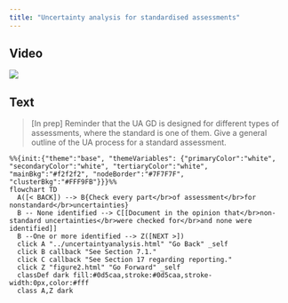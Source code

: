 ```yaml
---
title: "Uncertainty analysis for standardised assessments"
---
```


:::: {.panel-tabset}

## Video

![](https://upload.wikimedia.org/wikipedia/commons/0/09/YouTube_full-color_icon_%282017%29.svg)

## Text

>[In prep] Reminder that the UA GD is designed for different types of assessments, where the standard is one of them. Give a general outline of the UA process for a standard assessment. 

::::


:::{.column-page-inset}

```mermaid
%%{init:{"theme":"base", "themeVariables": {"primaryColor":"white", "secondaryColor":"white", "tertiaryColor":"white", "mainBkg":"#f2f2f2", "nodeBorder":"#7F7F7F", "clusterBkg":"#FFF9FB"}}}%%
flowchart TD
  A([< BACK]) --> B{Check every part</br>of assessment</br>for nonstandard</br>uncertainties}
  B -- None identified --> C[[Document in the opinion that</br>non-standard uncertainties</br>were checked for</br>and none were identified]]
  B --One or more identified --> Z([NEXT >])
  click A "../uncertaintyanalysis.html" "Go Back" _self
  click B callback "See Section 7.1."
  click C callback "See Section 17 regarding reporting."
  click Z "figure2.html" "Go Forward" _self
  classDef dark fill:#0d5caa,stroke:#0d5caa,stroke-width:0px,color:#fff
  class A,Z dark
```
:::